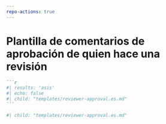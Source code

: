 ```yaml
---
repo-actions: true
---
```


# Plantilla de comentarios de aprobación de quien hace una revisión {#approval2template}

::: {.content-hidden when-format="pdf"}
````markdown
```r
#| results: 'asis'
#| echo: false
#| child: "templates/reviewer-approval.es.md"
```
````

:::

::: {.content-visible when-format="pdf"}
```r
#| child: "templates/reviewer-approval.es.md"

```
:::


